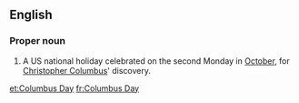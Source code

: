 ==English==
{{wikipedia}}

===Proper noun===
{{en-proper noun|head=[[Columbus]] [[Day]]}}

# A US national holiday celebrated on the second Monday in [[October]], for [[w:Christopher Columbus|Christopher Columbus]]' discovery.

[[et:Columbus Day]]
[[fr:Columbus Day]]